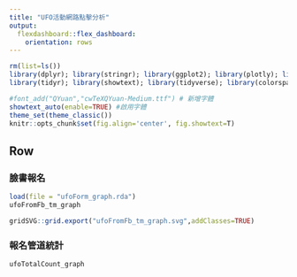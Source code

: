```yaml
---
title: "UFO活動網路點擊分析"
output: 
  flexdashboard::flex_dashboard:
    orientation: rows
---
```

```r
rm(list=ls())
library(dplyr); library(stringr); library(ggplot2); library(plotly); library(lubridate); library(readr); library(colorspace); library(grDevices); library(shiny); library(shinyjs); library(scales);library(rio)
library(tidyr); library(showtext); library(tidyverse); library(colorspace);library(flexdashboard)

#font_add("QYuan","cwTeXQYuan-Medium.ttf") # 新增字體
showtext_auto(enable=TRUE) #啟用字體
theme_set(theme_classic())
knitr::opts_chunk$set(fig.align='center', fig.showtext=T)
```
   
Row {data-height=650}
-------------------------------------

### 臉書報名

```r
load(file = "ufoForm_graph.rda")
ufoFromFb_tm_graph

gridSVG::grid.export("ufoFromFb_tm_graph.svg",addClasses=TRUE)
```
<object id="myObject" data="ufoFromFb_tm_graph.svg" type="image/svg+xml" width="100%"></object>

### 報名管道統計
```r
ufoTotalCount_graph
```   

